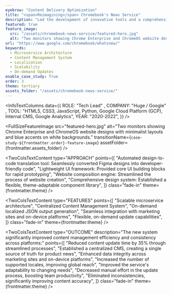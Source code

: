 ```yaml
---
eyebrow: "Content Delivery Optimization"
title: "<span>Reimagining</span> Chromebook's News Service"
description: "Led the development of innovative tools and a comprehensive design system, transforming web development workflows for projects like Chrome Enterprise and Chrome OS. This initiative significantly improved efficiency, consistency, and collaboration between designers and developers."
featured: true
feature_image:
  src: "/assets/chromebook-news-service/featured-hero.jpg"
  alt: "Two monitors showing Chrome Enterprise and ChromeOS website designs with minimalist layouts and blue accents on white backgrounds."
url: "https://www.google.com/chromebook/whatsnew/"
keywords:
  - Microservice Architecture
  - Content Management System
  - Localization
  - Scalability
  - On-demand Updates
enable_case_study: True
order: 3
theme: tertiary
assets_folder: "/assets/chromebook-news-service/"
---
```


<InfoTextColumns data={{
    ROLE: "Tech Lead" ,
    COMPANY: "Huge / Google" ,
    TOOL: "HTML5, CSS3, JavaScript, Python, Google Cloud Platform (GCP), Internal CMS, Google Analytics",
    YEAR: "2020-2022",
  }}
/>


<FullSizeFeatureImage
  src="featured-hero.jpg"
  alt="Two monitors showing Chrome Enterprise and ChromeOS website designs with minimalist layouts and blue accents on white backgrounds."
  transitionName={`case-study-${frontmatter.order}-feature-image`}
  assetFolder={frontmatter.assets_folder}
/>

<TwoColsTextContent
  type="CHALLENGE"
  description="The existing product news system was outdated, lacking scalability and flexibility. It struggled to manage content across multiple locales and platforms, leading to inconsistencies and inefficiencies in the update process."
  class="fade-in"
  theme={frontmatter.theme}
/>

<TwoColsTextContent
  type="APPROACH"
  points={[
    "Automated design-to-code translation tool: Seamlessly converted Figma designs into developer-friendly code",
    "Lightweight UI framework: Provided core UI building blocks for rapid prototyping",
    "Website composition engine: Streamlined the process of website creation",
    "Comprehensive design system: Established a flexible, theme-adaptable component library",
  ]}
  class="fade-in"
  theme={frontmatter.theme}
/>

<TwoColsTextContent
  type="FEATURES"
  points={[
    "Scalable microservice architecture",
    "Centralized Content Management System",
    "On-demand localized JSON output generation",
    "Seamless integration with marketing sites and on-device platforms",
    "Flexible, on-demand update capabilities",
    ]}
  class="fade-in"
  theme={frontmatter.theme}
/>

<DualFeatureImages
  leftSrc="chrome-os-news-on-tablet.jpg"
  leftAlt="Tablet showing ChromeOS new feature news on Chromebook.com website."
  rightSrc="chrome-os-news-on-chromebook.jpg"
  rightAlt="Chromebook displaying new features update on a desk with office supplies"
  class="fade-in"
  type="right"
  assetFolder={frontmatter.assets_folder}
/>

<TwoColsTextContent
  type="OUTCOME"
  description="The new system significantly improved content management efficiency and consistency across platforms:"
  points={[
    "Reduced content update time by 35% through streamlined processes",
    "Established a centralized CMS, creating a single source of truth for product news",
    "Enhanced data integrity across marketing sites and on-device platforms",
    "Increased the number of supported locales, improving global reach",
    "Improved the service's adaptability to changing needs",
    "Decreased manual effort in the update process, boosting team productivity",
    "Eliminated inconsistencies, significantly improving content accuracy",
  ]}
  class="fade-in"
  theme={frontmatter.theme}
/>

<TwoColsTextContent
  type="REFLECTION"
  description="Transitioning to a microservice-based architecture with a centralized CMS can dramatically improve scalability, flexibility, and content consistency in complex, multi-platform environments. This approach enables businesses to efficiently manage and deliver localized content across various touchpoints, adapting quickly to changing needs and market demands. The significant 35% reduction in content update time demonstrates the tangible benefits of this architectural shift."
  class="fade-in"
  theme={frontmatter.theme}
/>